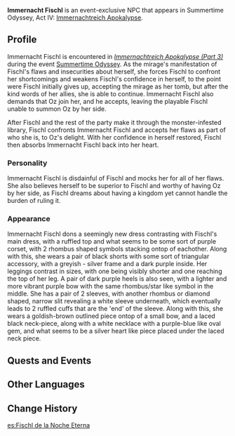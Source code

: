 {{About|Fischl's illusory alternate persona|the playable character|Fischl|the outfit|Ein Immernachtstraum}}
{{Character Infobox
|name             = Immernacht Fischl
|type             = Event NPC
|image            = Outfit Ein Immernachtstraum Game.png
|region           = Golden Apple Archipelago
|title            = Lady of Uttermost Darkness
|relative         = Fischl
|relativeNote     = true self
}}
'''Immernacht Fischl''' is an event-exclusive NPC that appears in Summertime Odyssey, Act IV: [[Immernachtreich Apokalypse (Part 3)|Immernachtreich Apokalypse]].

==Profile==
<!-- Detailed story/lore information goes here. -->Immernacht Fischl is encountered in ''[[Immernachtreich Apokalypse (Part 3)]]'' during the event [[Summertime Odyssey]]. As the mirage's manifestation of Fischl's flaws and insecurities about herself, she forces Fischl to confront her shortcomings and weakens Fischl's confidence in herself, to the point were Fischl initially gives up, accepting the mirage as her tomb, but after the kind words of her allies, she is able to continue. Immernacht Fischl also demands that Oz join her, and he accepts, leaving the playable Fischl unable to summon Oz by her side.

After Fischl and the rest of the party make it through the monster-infested library, Fischl confronts Immernacht Fischl and accepts her flaws as part of who she is, to Oz's delight. With her confidence in herself restored, Fischl then absorbs Immernacht Fischl back into her heart.

===Personality===
Immernacht Fischl is disdainful of Fischl and mocks her for all of her flaws. She also believes herself to be superior to Fischl and worthy of having Oz by her side, as Fischl dreams about having a kingdom yet cannot handle the burden of ruling it.

===Appearance===
<!-- Keep appearance section short and concise. Limit to 2 paragraphs with 3-4 sentences each. -->
Immernacht Fischl dons a seemingly new dress contrasting with Fischl's main dress, with a ruffled top and what seems to be some sort of purple corset, with 2 rhombus shaped symbols stacking ontop of eachother. Along with this, she wears a pair of black shorts with some sort of triangular accessory, with a greyish - silver frame and a dark purple inside. Her leggings contrast in sizes, with one being visibly shorter and one reaching the top of her leg. A pair of dark purple heels is also seen, with a lighter and more vibrant purple bow with the same rhombus/star like symbol in the middle. She has a pair of 2 sleeves, with another rhombus or diamond shaped, narrow slit revealing a white sleeve underneath, which eventually leads to 2 ruffled cuffs that are the 'end' of the sleeve. Along with this, she wears a goldish-brown outlined piece ontop of a small bow, and a laced black neck-piece, along with a white necklace with a purple-blue like oval gem, and what seems to be a silver heart like piece placed under the laced neck piece.

==Quests and Events==
{{Quests and Events}}
<!--==Trivia==-->
==Other Languages==
{{Other Languages
|default_hidden = 1
|en      = Immernacht Fischl
|zhs     = 幽夜菲谢尔
|zhs_rm  = Yōuyè Fēixiè'ěr
|zht     = 幽夜菲謝爾
|zht_rm  = Yōuyè Fēixiè'ěr
|ja      = 幽夜フィッシュル
|ja_rm   = Yuuya Fisshuru
|ko      = 유야 피슬
|ko_rm   = Yuya Piseul
|es      = Fischl de la Noche Eterna
|fr      = Fischl de la nuit éternelle
|ru      = Фишль из Нирваны Ночи
|th      = Immernacht Fischl
|vi      = Fischl Bóng Đêm
|de      = Immernacht-Fischl
|id      = Immernacht Fischl
|pt      = Fischl do Reino da Noite Eterna
}}

==Change History==
{{Change History|2.8}}
<!--
==References==
{{Reflist}}
-->

[[es:Fischl de la Noche Eterna]]
